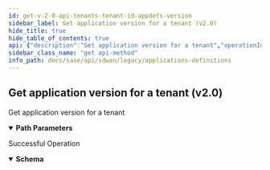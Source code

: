 ```yaml
---
id: get-v-2-0-api-tenants-tenant-id-appdefs-version
sidebar_label: Get application version for a tenant (v2.0)
hide_title: true
hide_table_of_contents: true
api: {"description":"Get application version for a tenant","operationId":"get-v2.0-api-tenants-tenant_id-appdefs_version","parameters":[{"description":"Tenant Id","in":"path","name":"tenant_id","required":true,"schema":{"description":"Tenant Id","type":"string"}}],"responses":{"200":{"content":{"application/json":{"schema":{"properties":{"app_version":{"description":"App Version","type":"string"},"id":{"description":"Id","type":"string"},"reqState":{"description":"ReqState","enum":["APPDEF_APPS_REQ_PENDING","APPDEF_APPS_CREATE_IN_PROGRESS","APPDEF_CODECS_CREATE_IN_PROGRESS","APPDEF_CREATE_COMPLETE","APPDEF_CREATE_FAILED"],"type":"string"}}}}},"description":"Successful Operation"}},"tags":["Applications"],"method":"get","path":"/v2.0/api/tenants/{tenant_id}/appdefs_version","info":{"contact":{},"description":"List of APIs used to manage an application definition specific query, overrides, and version information.","title":"Applications Definitions","version":"Latest"},"postman":{"name":"Get application version for a tenant (v2.0)","description":{"content":"Get application version for a tenant","type":"text/plain"},"url":{"path":["v2.0","api","tenants",":tenant_id","appdefs_version"],"host":["{{baseUrl}}"],"query":[],"variable":[{"disabled":false,"description":{"content":"(Required) Tenant Id","type":"text/plain"},"type":"any","value":"","key":"tenant_id"}]},"header":[{"key":"Accept","value":"application/json"}],"method":"GET"}}
sidebar_class_name: "get api-method"
info_path: docs/sase/api/sdwan/legacy/applications-definitions
---
```



## Get application version for a tenant (v2.0)



Get application version for a tenant

<details style={{"marginBottom":"1rem"}} data-collapsed={false} open={true}><summary style={{}}><strong>Path Parameters</strong></summary><div><ul><ParamsItem className={"paramsItem"} param={{"description":"Tenant Id","in":"path","name":"tenant_id","required":true,"schema":{"description":"Tenant Id","type":"string"}}}></ParamsItem></ul></div></details><div><ApiTabs><TabItem label={"200"} value={"200"}><div>

Successful Operation

</div><div><details style={{}} data-collapsed={false} open={true}><summary style={{"textAlign":"left"}}><strong>Schema</strong></summary><div style={{"textAlign":"left","marginLeft":"1rem"}}></div><ul style={{"marginLeft":"1rem"}}><SchemaItem collapsible={false} name={"app_version"} required={false} schemaDescription={"App Version"} schemaName={"string"} qualifierMessage={undefined}></SchemaItem><SchemaItem collapsible={false} name={"id"} required={false} schemaDescription={"Id"} schemaName={"string"} qualifierMessage={undefined}></SchemaItem><SchemaItem collapsible={false} name={"reqState"} required={false} schemaDescription={"ReqState"} schemaName={"string"} qualifierMessage={"**Possible values:** [`APPDEF_APPS_REQ_PENDING`, `APPDEF_APPS_CREATE_IN_PROGRESS`, `APPDEF_CODECS_CREATE_IN_PROGRESS`, `APPDEF_CREATE_COMPLETE`, `APPDEF_CREATE_FAILED`]"}></SchemaItem></ul></details></div></TabItem></ApiTabs></div>
      